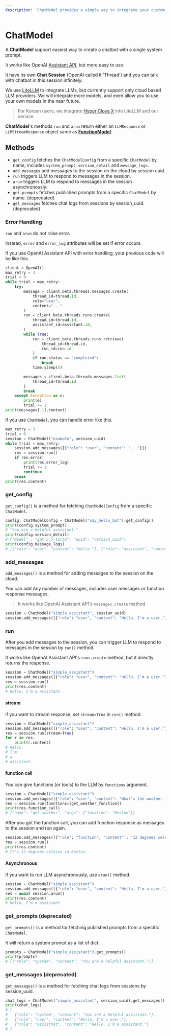 ```yaml
---
description: 'ChatModel provides a simple way to integrate your custom chatbots into your codebase - in just a few lines of code.'
---
```


# ChatModel

A **ChatModel** support easiest way to create a chatbot with a single system prompt.

It works like OpenAI [Assistant API](https://platform.openai.com/docs/assistants/overview), but more easy to use.

It have its own **Chat Session** (OpenAI called it 'Thread') and you can talk with chatbot in this session infinitely.

We use [LiteLLM](https://github.com/BerriAI/litellm) to integrate LLMs, but currently support only cloud based LLM providers. We will integrate more models, and even allow you to use your own models in the near future.

> For Korean users, we integrate [Hyper Clova X](https://clova.ai/hyperclova) into LiteLLM and our service.

**ChatModel**'s methods `run` and `arun` return either an `LLMResponse` or `LLMStreamResponse` object same as [**FunctionModel**](/docs/python-sdk/functionmodel).

## Methods

- `get_config` fetches the `ChatModelConfig` from a specific `ChatModel` by name, includes `system_prompt`, `version_detail` and `message_logs`.
- `add_messages` add messages to the session on the cloud by session uuid.
- `run` triggers LLM to respond to messages in the session.
- `arun` triggers LLM to respond to messages in the session asynchronously.
- `get_prompts` fetches published prompts from a specific `ChatModel` by name. (deprecated)
- `get_messages` fetches chat logs from sessions by session_uuid. (deprecated)

### Error Handling

`run` and `arun` do not raise error.

Instead, `error` and `error_log` attributes will be set if error occurs.

If you use OpenAI Assistant API with error handling, your previous code will be like this.

```python
client = OpenAI()
max_retry = 3
trial = 0
while trial < max_retry:
	try:
		message = client.beta.threads.messages.create(
			thread_id=thread.id,
			role="user",
			content="..."
		)
		run = client.beta.threads.runs.create(
			thread_id=thread.id,
			assistant_id=assistant.id,
		)
		while True:
			run = client.beta.threads.runs.retrieve(
				thread_id=thread.id,
				run_id=run.id
			)
			if run.status == "completed":
				break
			time.sleep(5)

		messages = client.beta.threads.messages.list(
			thread_id=thread.id
		)
		break
	except Exception as e:
		print(e)
		trial += 1
print(messages[-1].content)
```

If you use `ChatModel`, you can handle error like this.

```python
max_retry = 3
trial = 0
session = ChatModel("example", session_uuid)
while trial < max_retry:
	session.add_messages([{"role": "user", "content": "..."}])
	res = session.run()
	if res.error:
		print(res.error_log)
		trial += 1
		continue
	break
print(res.content)
```

### get_config

`get_config()` is a method for fetching `ChatModelConfig` from a specific `ChatModel`.

```python
config: ChatModelConfig = ChatModel("say_hello_bot").get_config()
print(config.system_prompt)
# "You are a helpful assistant."
print(config.version_detail)
# {"model" : "gpt-3.5-turbo", "uuid": "version_uuid"}
print(config.message_logs)
# [{"role": "user", "content": "Hello."}, {"role": "assistant", "content": "Hello! What can I help you with?"}]
```


### add_messages

`add_messages()` is a method for adding messages to the session on the cloud.

You can add Any number of messages, includes user messages or function response messages.

> It works like OpenAI Assistant API's `messages.create` method.

```python
session = ChatModel("simple_assistant", session_uuid)
session.add_messages([{"role": "user", "content": "Hello, I'm a user."}])
```

### run

After you add messages to the session, you can trigger LLM to respond to messages in the session by `run()` method.

It works like OpenAI Assistant API's `runs.create` method, but it directly returns the response.

```python
session = ChatModel("simple_assistant")
session.add_messages([{"role": "user", "content": "Hello, I'm a user."}])
res = session.run()
print(res.content)
# Hello, I'm a assistant.
```

#### stream

if you want to stream response, set `stream=True` in `run()` method.

```python
session = ChatModel("simple_assistant")
session.add_messages([{"role": "user", "content": "Hello, I'm a user."}])
res = session.run(stream=True)
for r in res:
	print(r.content)
# Hello,
# I'm
# a
# assistant.
```

#### function call

You can give functions (or tools) to the LLM by `functions` argument.

```python
session = ChatModel("simple_assistant")
session.add_messages([{"role": "user", "content": "What's the weather in Boston?"}])
res = session.run(functions=[get_weather_function])
print(res.function_call)
# {"name": "get_weather", "args": {"location": "Boston"}}
```

After you got the function call, you can add function response as messages to the session and run again.

```python
session.add_messages([{"role": "function", "content" : "13 degrees celsius"}])
res = session.run()
print(res.content)
# It's 13 degrees celsius in Boston.
```

#### Asynchronous

If you want to run LLM asynchronously, use `arun()` method.

```python
session = ChatModel("simple_assistant")
session.add_messages([{"role": "user", "content": "Hello, I'm a user."}])
res = await session.arun()
print(res.content)
# Hello, I'm a assistant.
```

### get_prompts (deprecated)

`get_prompts()` is a method for fetching published prompts from a specific `ChatModel`.

It will return a system prompt as a list of dict.

```python
prompts = ChatModel("simple_assistant").get_prompts()
print(prompts)
# [{"role": "system", "content": "You are a helpful assistant."}]
```

### get_messages (deprecated)

`get_messages()` is a method for fetching chat logs from sessions by session_uuid.

```python
chat_logs = ChatModel("simple_assistant", session_uuid).get_messages()
print(chat_logs)
# [
#	{"role": "system", "content": "You are a helpful assistant."},
#   {"role": "user", "content": "Hello, I'm a user."},
#   {"role": "assistnat", "content": "Hello, I'm a assistant."}
# ]
```